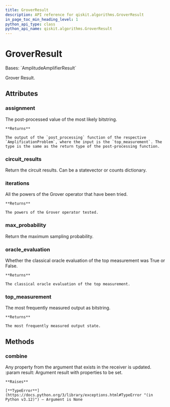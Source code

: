```yaml
---
title: GroverResult
description: API reference for qiskit.algorithms.GroverResult
in_page_toc_min_heading_level: 1
python_api_type: class
python_api_name: qiskit.algorithms.GroverResult
---
```


# GroverResult

<Class id="qiskit.algorithms.GroverResult" isDedicatedPage={true} github="https://github.com/qiskit/qiskit/tree/stable/0.46/qiskit/algorithms/amplitude_amplifiers/grover.py" signature="qiskit.algorithms.GroverResult">
  Bases: `AmplitudeAmplifierResult`

  Grover Result.

  ## Attributes

  ### assignment

  <Attribute id="qiskit.algorithms.GroverResult.assignment" name="assignment">
    The post-processed value of the most likely bitstring.

    **Returns**

    The output of the `post_processing` function of the respective `AmplificationProblem`, where the input is the `top_measurement`. The type is the same as the return type of the post-processing function.
  </Attribute>

  ### circuit\_results

  <Attribute id="qiskit.algorithms.GroverResult.circuit_results" name="circuit_results">
    Return the circuit results. Can be a statevector or counts dictionary.
  </Attribute>

  ### iterations

  <Attribute id="qiskit.algorithms.GroverResult.iterations" name="iterations">
    All the powers of the Grover operator that have been tried.

    **Returns**

    The powers of the Grover operator tested.
  </Attribute>

  ### max\_probability

  <Attribute id="qiskit.algorithms.GroverResult.max_probability" name="max_probability">
    Return the maximum sampling probability.
  </Attribute>

  ### oracle\_evaluation

  <Attribute id="qiskit.algorithms.GroverResult.oracle_evaluation" name="oracle_evaluation">
    Whether the classical oracle evaluation of the top measurement was True or False.

    **Returns**

    The classical oracle evaluation of the top measurement.
  </Attribute>

  ### top\_measurement

  <Attribute id="qiskit.algorithms.GroverResult.top_measurement" name="top_measurement">
    The most frequently measured output as bitstring.

    **Returns**

    The most frequently measured output state.
  </Attribute>

  ## Methods

  ### combine

  <Function id="qiskit.algorithms.GroverResult.combine" name="combine" signature="combine(result)">
    Any property from the argument that exists in the receiver is updated. :param result: Argument result with properties to be set.

    **Raises**

    [**TypeError**](https://docs.python.org/3/library/exceptions.html#TypeError "(in Python v3.12)") – Argument is None
  </Function>
</Class>

